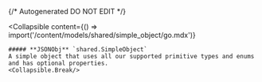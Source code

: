 {/* Autogenerated DO NOT EDIT  */}

<Collapsible
    content={() => import('/content/models/shared/simple_object/go.mdx')}
>
    ##### **JSONObj** `shared.SimpleObject`
    A simple object that uses all our supported primitive types and enums and has optional properties.
    <Collapsible.Break/>
</Collapsible>

